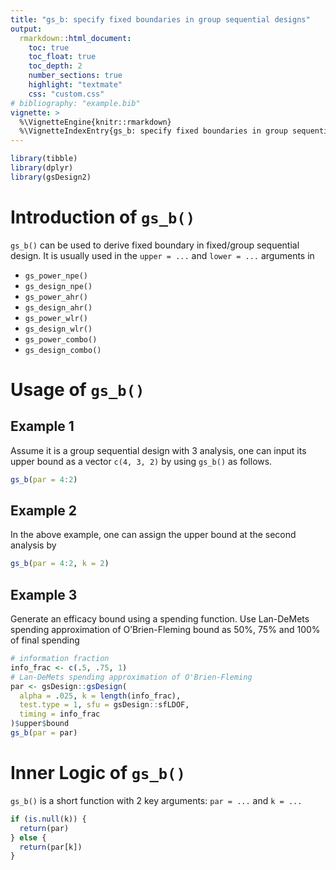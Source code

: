 ```yaml
---
title: "gs_b: specify fixed boundaries in group sequential designs"
output:
  rmarkdown::html_document:
    toc: true
    toc_float: true
    toc_depth: 2
    number_sections: true
    highlight: "textmate"
    css: "custom.css"
# bibliography: "example.bib"
vignette: >
  %\VignetteEngine{knitr::rmarkdown}
  %\VignetteIndexEntry{gs_b: specify fixed boundaries in group sequential designs}
---
```


```r
library(tibble)
library(dplyr)
library(gsDesign2)
```

# Introduction of `gs_b()`

`gs_b()` can be used to derive fixed boundary in fixed/group sequential design. It is usually used in the `upper = ...` and `lower = ...` arguments in

- `gs_power_npe()`
- `gs_design_npe()`
- `gs_power_ahr()`
- `gs_design_ahr()`
- `gs_power_wlr()`
- `gs_design_wlr()`
- `gs_power_combo()`
- `gs_design_combo()`

# Usage of `gs_b()`

## Example 1

Assume it is a group sequential design with 3 analysis, one can input its upper bound as a vector `c(4, 3, 2)` by using `gs_b()` as follows.

```r
gs_b(par = 4:2)
```

## Example 2

In the above example, one can assign the upper bound at the second analysis by

```r
gs_b(par = 4:2, k = 2)
```

## Example 3

Generate an efficacy bound using a spending function.
Use Lan-DeMets spending approximation of O'Brien-Fleming bound as 50\%, 75\% and 100\% of final spending

```r
# information fraction
info_frac <- c(.5, .75, 1)
# Lan-DeMets spending approximation of O'Brien-Fleming
par <- gsDesign::gsDesign(
  alpha = .025, k = length(info_frac),
  test.type = 1, sfu = gsDesign::sfLDOF,
  timing = info_frac
)$upper$bound
gs_b(par = par)
```

# Inner Logic of `gs_b()`

`gs_b()` is a short function with 2 key arguments: `par = ...` and `k = ...`

```r
if (is.null(k)) {
  return(par)
} else {
  return(par[k])
}
```
